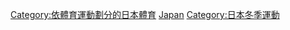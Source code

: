 {{Commons cat|Ice hockey in Japan}}

[[Category:依體育運動劃分的日本體育|Category:依體育運動劃分的日本體育]]
[[Category:亞洲各國冰球|Japan]]
[[Category:日本冬季運動|Category:日本冬季運動]]